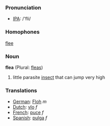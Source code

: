 === Pronunciation ===
*[[w:IPA|IPA]]: /'fli/

===Homophones===
[[flee]]

=== Noun ===

'''flea''' (Plural: [[fleas]])

# little parasite [[insect]] that can jump very high

=== Translations ===
*[[German]]: [[Floh]] ''m''
*[[Dutch]]: [[vlo]] ''f''
*[[French]]: [[puce]] ''f''
*[[Spanish]]: [[pulga]] ''f''